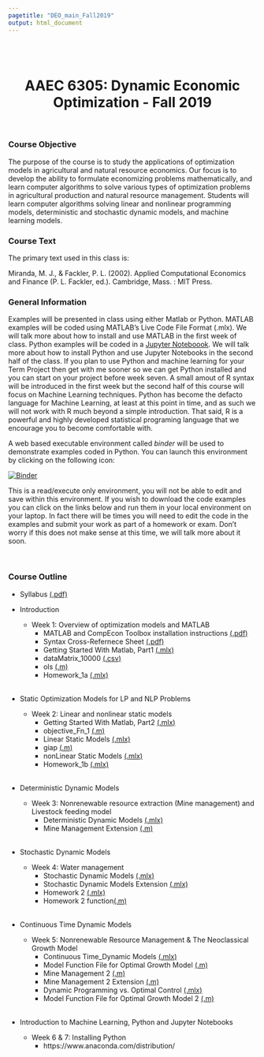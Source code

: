 ```yaml
---
pagetitle: "DEO_main_Fall2019"
output: html_document
---
```

<br>
<br>

<center>
# **AAEC 6305: Dynamic Economic Optimization** - Fall 2019  
</center>

<br>

### Course Objective

The purpose of the course is to study the applications of optimization models in agricultural and natural resource economics. Our focus is to develop the ability to formulate economizing problems mathematically, and learn computer algorithms to solve various types of optimization problems in agricultural production and natural resource management. Students will learn computer algorithms solving linear and nonlinear programming models, deterministic and stochastic dynamic models, and machine learning models.

### Course Text

The primary text used in this class is:

Miranda, M. J., & Fackler, P. L. (2002). Applied Computational Economics and Finance (P. L. Fackler, ed.). Cambridge, Mass. : MIT Press.
  
### General Information

Examples will be presented in class using either Matlab or Python. MATLAB examples will be coded using MATLAB's Live Code File Format (.mlx). We will talk more about how to install and use MATLAB in the first week of class. Python examples will be coded in a [Jupyter Noteboook](https://jupyter.org/). We will talk more about how to install Python and use Jupyter Notebooks in the second half of the class. If you plan to use Python and machine learning for your Term Project then get with me sooner so we can get Python installed and you can start on your project before week seven. A small amout of R syntax will be introduced in the first week but the second half of this course will focus on Machine Learning techniques. Python has become the defacto language for Machine Learning, at least at this point in time, and as such we will not work with R much beyond a simple introduction. That said, R is a powerful and highly developed statistical programing language that we encourage you to become comfortable with.

A web based executable environment called *binder* will be used to demonstrate examples coded in Python. You can launch this environment by clicking on the following icon:  
  
[![Binder](https://mybinder.org/badge_logo.svg)](https://mybinder.org/v2/gh/malooney/Dynamic_Economic_Optimization_Fall2019/master?urlpath=lab)

This is a read/execute only environment, you will not be able to edit and save within this environment. If you wish to download the code examples you can click on the links below and run them in your local environment on your laptop. In fact there will be times you will need to edit the code in the examples and submit your work as part of a homework or exam. Don't worry if this does not make sense at this time, we will talk more about it soon.

<br>

### Course Outline

* Syllabus [(.pdf)](pdf/Syllabus _AAEC6305_Fall2019.pdf)  

* Introduction 
<br>
   *  Week 1: Overview of optimization models and MATLAB  
      * MATLAB and CompEcon Toolbox installation instructions [(.pdf)](Optim_Class_Fall2019/softwareInstall/install_MATLAB_COMPECON.pdf)  
      * Syntax Cross-Refernece Sheet [(.pdf)](Optim_Class_Fall2019/xRef/xRef_Matlab_Python_R.pdf)  
      * Getting Started With Matlab, Part1 [(.mlx)](Optim_Class_Fall2019/GettingStartedWithMatlab_Part1.mlx)
      * dataMatrix_10000 [(.csv)](Optim_Class_Fall2019/dataMatrix_10000.csv)
      * ols [(.m)](Optim_Class_Fall2019/ols.m)
      * Homework_1a [(.mlx)](Optim_Class_Fall2019/Homework_1a.mlx)  
<br>
* Static Optimization Models for LP and NLP Problems
<br>
   *  Week 2: Linear and nonlinear static models 
      * Getting Started With Matlab, Part2 [(.mlx)](Optim_Class_Fall2019/GettingStartedWithMatlab_Part2.mlx)
      * objective_Fn_1 [(.m)](Optim_Class_Fall2019/objective_Fn_1.m)
      * Linear Static Models [(.mlx)](Optim_Class_Fall2019/LinearStaticModels.mlx)
      * giap [(.m)](Optim_Class_Fall2019/giap.m)
      * nonLinear Static Models [(.mlx)](Optim_Class_Fall2019/nonLinearStaticModels.mlx)
      *  Homework_1b [(.mlx)](Optim_Class_Fall2019/Homework_1b.mlx)  
<br>
* Deterministic Dynamic Models  
   *  Week 3: Nonrenewable resource extraction (Mine management) and Livestock feeding model
      *  Deterministic Dynamic Models [(.mlx)](Optim_Class_Fall2019/Deterministic_Dynamic_Models.mlx)  
      *   Mine Management Extension [(.m)](Optim_Class_Fall2019/mineExt.m)  
<br>
* Stochastic Dynamic Models  
    *  Week 4: Water management
         *   Stochastic Dynamic Models [(.mlx)](Optim_Class_Fall2019/Stochastic_Dynamic_Models.mlx)
         *   Stochastic Dynamic Models Extension [(.mlx)](Optim_Class_Fall2019/Stochastic_Dynamic_Models_CD.mlx)
         *   Homework 2 [(.mlx)](Optim_Class_Fall2019/Homework_2.mlx)  
         *   Homework 2 function[(.m)](Optim_Class_Fall2019/HW2_function.m)  
<br>
* Continuous Time Dynamic Models  
    *  Week 5: Nonrenewable Resource Management & The Neoclassical Growth Model
         *   Continuous Time_Dynamic Models [(.mlx)](Optim_Class_Fall2019/Continuous_Time_Dynamic_Models.mlx)  
         *   Model Function File for Optimal Growth Model [(.m)](Optim_Class_Fall2019/mfsc01.m)  
         *   Mine Management 2 [(.m)](Optim_Class_Fall2019/mining2.m)  
         *   Mine Management 2 Extension [(.m)](Optim_Class_Fall2019/mining2_cd.m) 
         *   Dynamic Programming vs. Optimal Control [(.mlx)](Optim_Class_Fall2019/Dynamic_Programming_vs_Optimal_Control.mlx)  
         *   Model Function File for Optimal Growth Model 2 [(.m)](Optim_Class_Fall2019/mfsc01.m)  
<br>

* Introduction to Machine Learning, Python and Jupyter Notebooks
    *  Week 6 & 7: Installing Python
         *   https://www.anaconda.com/distribution/
<br>
<br>
<br>
<br>
<br>
<br>
<br>
<br>
<br>
<br>
